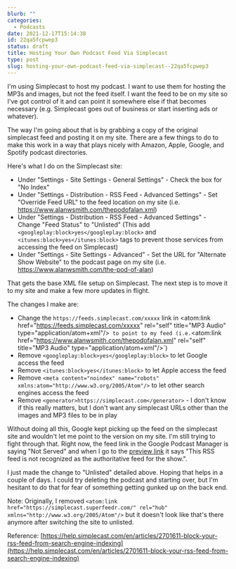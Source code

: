 ```yaml
---
blurb: ""
categories:
  - Podcasts
date: 2021-12-17T15:14:38
id: 22qa5fcpwep3
status: draft
title: Hosting Your Own Podcast Feed Via Simplecast
type: post
slug: hosting-your-own-podcast-feed-via-simplecast--22qa5fcpwep3
---
```


I'm using Simplecast to host my podcast. I want to use them for hosting the MP3s and images, but not the feed itself. I want the feed to be on my site so I've got control of it and can point it somewhere else if that becomes necessary (e.g. Simplecast goes out of business or start inserting ads or whatever). 

The way I'm going about that is by grabbing a copy of the original simplecast feed and posting it on my site. There are a few things to do to make this work in a way that plays nicely with Amazon, Apple, Google, and Spotify podcast directories. 

Here's what I do on the Simplecast site:

- Under "Settings - Site Settings - General Settings" - Check the box for "No Index"
- Under "Settings - Distribution - RSS Feed - Advanced Settings" - Set "Override Feed URL" to the feed location on my site (i.e. https://www.alanwsmith.com/thepodofalan.xml)
- Under "Settings - Distribution - RSS Feed - Advanced Settings" - Change "Feed Status" to "Unlisted" (This add `<googleplay:block>yes</googleplay:block>` and `<itunes:block>yes</itunes:block>` tags to prevent those services from accessing the feed on Simplecast)
- Under "Settings - Site Settings - Advanced" - Set the URL for "Alternate Show Website" to the podcast page on my site (i.e. https://www.alanwsmith.com/the-pod-of-alan)

That gets the base XML file setup on Simplecast. The next step is to move it to my site and make a few more updates in flight. 

The changes I make are:

- Change the `https://feeds.simplecast.com/xxxxx` link in <atom:link href="https://feeds.simplecast.com/xxxxx" rel="self" title="MP3 Audio" type="application/atom+xml"/>` to point to my feed (i.e.`<atom:link href="https://www.alanwsmith.com/thepodofalan.xml" rel="self" title="MP3 Audio" type="application/atom+xml"/>`)
- Remove `<googleplay:block>yes</googleplay:block>` to let Google access the feed
- Remove `<itunes:block>yes</itunes:block>` to let Apple access the feed
- Remove `<meta content="noindex" name="robots" xmlns:atom="http://www.w3.org/2005/Atom"/>` to let other search engines access the feed
- Remove `<generator>https://simplecast.com</generator>` - I don't know if this really matters, but I don't want any simplecast URLs other than the images and MP3 files to be in play

Without doing all this, Google kept picking up the feed on the simplecast site and wouldn't let me point to the version on my site. I'm still trying to fight through that. Right now, the feed link in the Google Podcast Manager is saying "Not Served" and when I go to the [preview link](https://search.google.com/devtools/podcast/preview) it says "This RSS feed is not recognized as the authoritative feed for the show.". 

I just made the change to "Unlisted" detailed above. Hoping that helps in a couple of days. I could try deleting the podcast and starting over, but I'm hesitant to do that for fear of something getting gunked up on the back end. 



Note: Originally, I removed `<atom:link href="https://simplecast.superfeedr.com/" rel="hub" xmlns="http://www.w3.org/2005/Atom"/>` but it doesn't look like that's there anymore after switching the site to unlisted. 

Reference: [https://help.simplecast.com/en/articles/2701611-block-your-rss-feed-from-search-engine-indexing](https://help.simplecast.com/en/articles/2701611-block-your-rss-feed-from-search-engine-indexing)


